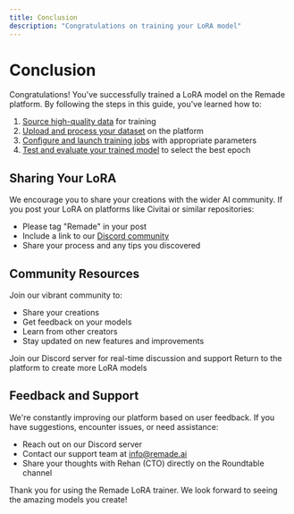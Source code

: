 ```yaml
---
title: Conclusion
description: "Congratulations on training your LoRA model"
---
```


# Conclusion

Congratulations! You've successfully trained a LoRA model on the Remade platform. By following the steps in this guide, you've learned how to:

1. [Source high-quality data](/lora-training/sourcing-dataset) for training
2. [Upload and process your dataset](/lora-training/uploading-data) on the platform
3. [Configure and launch training jobs](/lora-training/training-job) with appropriate parameters
4. [Test and evaluate your trained model](/lora-training/testing-lora) to select the best epoch

## Sharing Your LoRA

We encourage you to share your creations with the wider AI community. If you post your LoRA on platforms like Civitai or similar repositories:

- Please tag "Remade" in your post
- Include a link to our [Discord community](https://discord.com/invite/7tsKMCbNFC)
- Share your process and any tips you discovered

## Community Resources

Join our vibrant community to:
- Share your creations
- Get feedback on your models
- Learn from other creators
- Stay updated on new features and improvements

<CardGroup cols={2}>
  <Card
    title="Discord Community"
    icon="discord"
    href="https://discord.com/invite/7tsKMCbNFC"
  >
    Join our Discord server for real-time discussion and support
  </Card>
  <Card
    title="Remade AI Platform"
    icon="rocket"
    href="https://app.remade.ai"
  >
    Return to the platform to create more LoRA models
  </Card>
</CardGroup>

## Feedback and Support

We're constantly improving our platform based on user feedback. If you have suggestions, encounter issues, or need assistance:

- Reach out on our Discord server
- Contact our support team at [info@remade.ai](mailto:info@remade.ai)
- Share your thoughts with Rehan (CTO) directly on the Roundtable channel

Thank you for using the Remade LoRA trainer. We look forward to seeing the amazing models you create! 